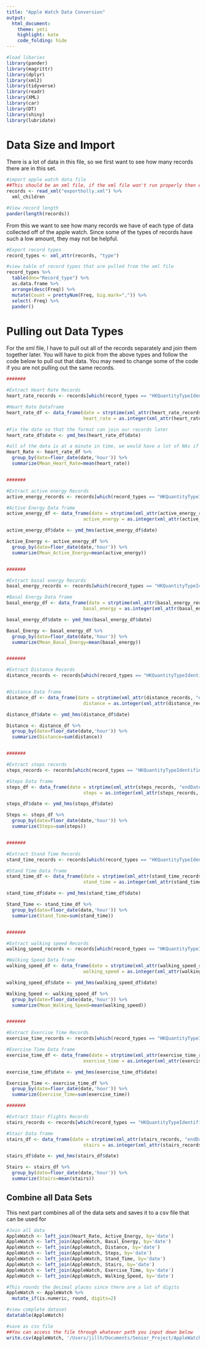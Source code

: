 ```yaml
---
title: "Apple Watch Data Conversion"
output: 
  html_document:
    theme: yeti
    highlight: kate
    code_folding: hide
---
```


```r
#load libaries
library(pander)
library(magrittr)
library(dplyr)
library(xml2)
library(tidyverse)
library(readr)
library(XML)
library(car)
library(DT)
library(shiny)
library(lubridate)
```

# Data Size and Import

There is a lot of data in this file, so we first want to see how many records there are in this set. 

```r
#import apple watch data file
##This should be an xml file, if the xml file won't run properly then ensure that your iphone is up to date and redownload the health data.
records <- read_xml("exportholly.xml") %>%
  xml_children

#View record length
pander(length(records))
```

From this we want to see how many records we have of each type of data collected off of the apple watch. Since some of the types of records have such a low amount, they may not be helpful.

```r
#Export record types
record_types <- xml_attr(records, "type")

#view table of record types that are pulled from the xml file
record_types %>%
  table(dnn="Record_type") %>%            
  as.data.frame %>%
  arrange(desc(Freq)) %>%
  mutate(Count = prettyNum(Freq, big.mark=",")) %>%
  select(-Freq) %>%
  pander()
```

# Pulling out Data Types

For the xml file, I have to pull out all of the records separately and join them together later. You will have to pick from the above types and follow the code below to pull out that data. You may need to change some of the code if you are not pulling out the same records.


```r

#######

#Extract Heart Rate Records
heart_rate_records <- records[which(record_types == "HKQuantityTypeIdentifierHeartRate")]

#Heart Rate Dataframe
heart_rate_df <- data_frame(date = strptime(xml_attr(heart_rate_records, "endDate"), '%Y-%m-%d %H:%M:%S %z'),
                            heart_rate = as.integer(xml_attr(heart_rate_records, "value")))

#Fix the date so that the format can join our records later
heart_rate_df$date <- ymd_hms(heart_rate_df$date)

#all of the data is at a minute in time, we would have a lot of NAs if we kept to minutes so this changes it to take the average for the hour, this could also be changed to day if that would be better for your data.
Heart_Rate <- heart_rate_df %>%
  group_by(date=floor_date(date,'hour')) %>%
  summarize(Mean_Heart_Rate=mean(heart_rate))


#######

#Extract active energy Records
active_energy_records <- records[which(record_types == "HKQuantityTypeIdentifierActiveEnergyBurned")]

#Active Energy Data frame
active_energy_df <- data_frame(date = strptime(xml_attr(active_energy_records, "endDate"), '%Y-%m-%d %H:%M:%S %z'),
                            active_energy = as.integer(xml_attr(active_energy_records, "value")))

active_energy_df$date <- ymd_hms(active_energy_df$date)

Active_Energy <- active_energy_df %>%
  group_by(date=floor_date(date,'hour')) %>%
  summarize(Mean_Active_Energy=mean(active_energy))


#######

#Extract basal energy Records
basal_energy_records <- records[which(record_types == "HKQuantityTypeIdentifierBasalEnergyBurned")]

#Basal Energy Data frame
basal_energy_df <- data_frame(date = strptime(xml_attr(basal_energy_records, "endDate"), '%Y-%m-%d %H:%M:%S %z'),
                            basal_energy = as.integer(xml_attr(basal_energy_records, "value")))

basal_energy_df$date <- ymd_hms(basal_energy_df$date)

Basal_Energy <- basal_energy_df %>%
  group_by(date=floor_date(date,'hour')) %>%
  summarize(Mean_Basal_Energy=mean(basal_energy))


#######

#Extract Distance Records
distance_records <- records[which(record_types == "HKQuantityTypeIdentifierDistanceWalkingRunning")]


#Distance Data frame
distance_df <- data_frame(date = strptime(xml_attr(distance_records, "endDate"), '%Y-%m-%d %H:%M:%S %z'),
                            distance = as.integer(xml_attr(distance_records, "value")))

distance_df$date <- ymd_hms(distance_df$date)

Distance <- distance_df %>%
  group_by(date=floor_date(date,'hour')) %>%
  summarize(Distance=sum(distance))


#######

#Extract steps records
steps_records <- records[which(record_types == "HKQuantityTypeIdentifierStepCount")]

#Steps Data frame
steps_df <- data_frame(date = strptime(xml_attr(steps_records, "endDate"), '%Y-%m-%d %H:%M:%S %z'),
                            steps = as.integer(xml_attr(steps_records, "value")))

steps_df$date <- ymd_hms(steps_df$date)

Steps <- steps_df %>%
  group_by(date=floor_date(date,'hour')) %>%
  summarize(Steps=sum(steps))


#######

#Extract Stand Time Records
stand_time_records <- records[which(record_types == "HKQuantityTypeIdentifierAppleStandTime")]

#Stand Time Data frame
stand_time_df <- data_frame(date = strptime(xml_attr(stand_time_records, "endDate"), '%Y-%m-%d %H:%M:%S %z'),
                            stand_time = as.integer(xml_attr(stand_time_records, "value")))

stand_time_df$date <- ymd_hms(stand_time_df$date)

Stand_Time <- stand_time_df %>%
  group_by(date=floor_date(date,'hour')) %>%
  summarize(Stand_Time=sum(stand_time))


#######

#Extract walking speed Records
walking_speed_records <- records[which(record_types == "HKQuantityTypeIdentifierWalkingSpeed")]

#Walking Speed Data frame
walking_speed_df <- data_frame(date = strptime(xml_attr(walking_speed_records, "endDate"), '%Y-%m-%d %H:%M:%S %z'),
                            walking_speed = as.integer(xml_attr(walking_speed_records, "value")))

walking_speed_df$date <- ymd_hms(walking_speed_df$date)

Walking_Speed <- walking_speed_df %>%
  group_by(date=floor_date(date,'hour')) %>%
  summarize(Mean_Walking_Speed=mean(walking_speed))


#######

#Extract Exercise Time Records
exercise_time_records <- records[which(record_types == "HKQuantityTypeIdentifierAppleExerciseTime")]

#Exercise Time Data frame
exercise_time_df <- data_frame(date = strptime(xml_attr(exercise_time_records, "endDate"), '%Y-%m-%d %H:%M:%S %z'),
                            exercise_time = as.integer(xml_attr(exercise_time_records, "value")))

exercise_time_df$date <- ymd_hms(exercise_time_df$date)

Exercise_Time <- exercise_time_df %>%
  group_by(date=floor_date(date,'hour')) %>%
  summarize(Exercise_Time=sum(exercise_time))

#######

#Extract Stair Flights Records
stairs_records <- records[which(record_types == "HKQuantityTypeIdentifierFlightsClimbed")]

#Stair Data frame
stairs_df <- data_frame(date = strptime(xml_attr(stairs_records, "endDate"), '%Y-%m-%d %H:%M:%S %z'),
                            stairs = as.integer(xml_attr(stairs_records, "value")))

stairs_df$date <- ymd_hms(stairs_df$date)

Stairs <- stairs_df %>%
  group_by(date=floor_date(date,'hour')) %>%
  summarize(Stairs=mean(stairs))


```


## Combine all Data Sets

This next part combines all of the data sets and saves it to a csv file that can be used for 

```r
#Join all data
AppleWatch <- left_join(Heart_Rate, Active_Energy, by='date')
AppleWatch <- left_join(AppleWatch, Basal_Energy, by='date')
AppleWatch <- left_join(AppleWatch, Distance, by='date')
AppleWatch <- left_join(AppleWatch, Steps, by='date')
AppleWatch <- left_join(AppleWatch, Stand_Time, by='date')
AppleWatch <- left_join(AppleWatch, Stairs, by='date')
AppleWatch <- left_join(AppleWatch, Exercise_Time, by='date')
AppleWatch <- left_join(AppleWatch, Walking_Speed, by='date')

#This rounds the decimal places since there are a lot of digits
AppleWatch <- AppleWatch %>%
  mutate_if(is.numeric, round, digits=2)

#view complete dataset
datatable(AppleWatch)

#save as csv file
##You can access the file through whatever path you input down below
write.csv(AppleWatch, '/Users/jillh/Documents/Senior_Project/AppleWatch.csv', row.names=FALSE)

```